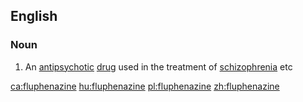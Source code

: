 ==English==

===Noun===
{{wikipedia}}
{{en-noun|~}}

# An [[antipsychotic]] [[drug]] used in the treatment of [[schizophrenia]] etc

[[ca:fluphenazine]]
[[hu:fluphenazine]]
[[pl:fluphenazine]]
[[zh:fluphenazine]]